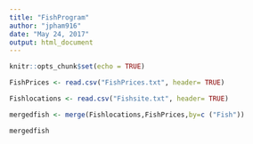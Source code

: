 ```yaml
---
title: "FishProgram"
author: "jpham916"
date: "May 24, 2017"
output: html_document
---
```


```r
knitr::opts_chunk$set(echo = TRUE)
```

``` r
FishPrices <- read.csv("FishPrices.txt", header= TRUE)

Fishlocations <- read.csv("Fishsite.txt", header= TRUE)

mergedfish <- merge(Fishlocations,FishPrices,by=c ("Fish"))

mergedfish
```